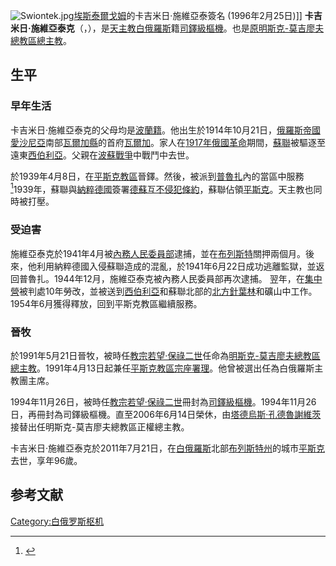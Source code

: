 {{expand|time=2017-02-20T16:01:34+00:00}}
{{refimprove|time=2017-02-20T16:01:34+00:00}}
{{Infobox Christian leader
| type             = Cardinal
| honorific-prefix = 最尊敬的
| name             = 卡吉米日·施維亞泰克<br />''Kazimierz Świątek''
| title            = [[天主教明斯克-莫吉廖夫總教區|原明斯克-莫吉廖夫總教區總主教]]
| image            = Kazimir Sviontek 01.jpg
| image_size       = 230px
| alt              = 
| archdiocese      = [[天主教明斯克-莫吉廖夫總教區|明斯克-莫吉廖夫總教區]]
| province         = 
| metropolis       = 
| diocese          = 
| see              = 
| term_start       = 1991年5月21日
| term_end         = 2006年6月14日
| predecessor      = Zygmunt Konstanty Antoni Łoziński
| opposed          = 
| successor        = [[塔德烏斯·孔德魯謝維茨|塔德烏斯·孔德魯謝維茨]]
| other_post       = Cardinal-Priest of San Gerardo Maiella<br>[[天主教平斯克教區|平斯克教區宗座署理]] 
| ordination       = 1939年4月8日
| consecration     = 1991年5月21日
| cardinal         = 1994年11月26日
| created_cardinal_by = [[若望·保祿二世|若望·保祿二世]]
| rank             = [[樞機|司鐸級樞機]]
<!---------- Personal details ---------->
| birth_name       = 
| birth_date       = {{Birth date|df=yes|1914|10|21}} 
| birth_place      = [[俄羅斯帝國|俄羅斯帝國]][[愛沙尼亞|愛沙尼亞]][[瓦爾加縣_(愛沙尼亞)|瓦爾加縣]][[瓦爾加|瓦爾加]]
| death_date       = {{Death date and age|df=yes|2011|7|21|1914|10|21}} 
| death_place      = [[白俄羅斯|白俄羅斯]][[布列斯特州|布列斯特州]][[平斯克|平斯克]]
| buried           = 
| nationality      = [[白俄羅斯|白俄羅斯]] 
| religion         = [[天主教|天主教]]
| residence        = 
| parents          = 
| signature        = 
| signature_alt    = 
| coat_of_arms     = 
| coat_of_arms_alt = 
}}
[[File:Swiontek.jpg|thumb]][[埃斯泰爾戈姆|埃斯泰爾戈姆]]的卡吉米日·施維亞泰簽名 (1996年2月25日)]]
'''卡吉米日·施維亞泰克'''（{{lang-it|Kazimierz Świątek}}，{{bd|1914年|10月21日|2011年|7月21日|catIdx=Kazimierz Świątek}}），是[[天主教|天主教]][[白俄羅斯|白俄羅斯]]籍[[樞機|司鐸級樞機]]。也是[[天主教明斯克-莫吉廖夫總教區|原明斯克-莫吉廖夫總教區總主教]]。

==生平==
===早年生活===
卡吉米日·施維亞泰克的父母均是[[波蘭人|波蘭籍]]。他出生於1914年10月21日，[[俄羅斯帝國|俄羅斯帝國]][[愛沙尼亞|愛沙尼亞]]南部[[瓦爾加縣_(愛沙尼亞)|瓦爾加縣]]的首府[[瓦爾加|瓦爾加]]。家人在[[1917年俄國革命|1917年俄國革命]]期間，[[蘇聯|蘇聯]]被驅逐至遠東[[西伯利亞|西伯利亞]]。父親在[[波蘇戰爭|波蘇戰爭]]中戰鬥中去世。

於1939年4月8日，在[[天主教平斯克教區|平斯克教區]]晉鐸。然後，被派到[[普魯扎|普魯扎]]內的當區中服務<ref>{{Cite web |url=http://www.kresy.pl/wydarzenia?zobacz%2Fkard-kazimierz-swiatek-konczy-dzis-95-lat |title=Notice of death of Kazimierz Cardinal Świątek (in Polish) |access-date=2021-08-17 |archive-date=2017-02-21 |archive-url=https://web.archive.org/web/20170221011504/http://www.kresy.pl/wydarzenia?zobacz%2Fkard-kazimierz-swiatek-konczy-dzis-95-lat |dead-url=no }}</ref>1939年，蘇聯與[[納粹德國|納粹德國]]簽署[[德蘇互不侵犯條約|德蘇互不侵犯條約]]，蘇聯佔領[[平斯克|平斯克]]。天主教也同時被打壓。

===受迫害===
施維亞泰克於1941年4月被[[內務人民委員部|內務人民委員部]]逮捕，並在[[布列斯特|布列斯特]]關押兩個月。後來，他利用納粹德國入侵蘇聯造成的混亂，於1941年6月22日成功逃離監獄，並返回普魯扎。1944年12月，施維亞泰克被內務人民委員部再次逮捕。 翌年，在[[集中營|集中營]]被判處10年勞改，並被送到[[西伯利亞|西伯利亞]]和蘇聯北部的[[北方針葉林|北方針葉林]]和礦山中工作。1954年6月獲得釋放，回到平斯克教區繼續服務。

===晉牧===
於1991年5月21日晉牧，被時任[[教宗|教宗]][[若望·保祿二世|若望·保祿二世]]任命為[[天主教明斯克-莫吉廖夫總教區|明斯克-莫吉廖夫總教區總主教]]。1991年4月13日起兼任[[天主教平斯克教區|平斯克教區宗座署理]]。他曾被選出任為白俄羅斯主教團主席。

1994年11月26日，被時任[[教宗|教宗]][[若望·保祿二世|若望·保祿二世]]冊封為[[樞機|司鐸級樞機]]。1994年11月26日，再冊封為司鐸級樞機。直至2006年6月14日榮休，由[[塔德烏斯·孔德魯謝維茨|塔德烏斯·孔德魯謝維茨]]接替出任明斯克-莫吉廖夫總教區正權總主教。

卡吉米日·施維亞泰克於2011年7月21日，在[[白俄羅斯|白俄羅斯]]北部[[布列斯特州|布列斯特州]]的城市[[平斯克|平斯克]]去世，享年96歲。

== 参考文献 ==
{{reflist}}

{{Authority control}}

[[Category:白俄罗斯枢机|Category:白俄罗斯枢机]]